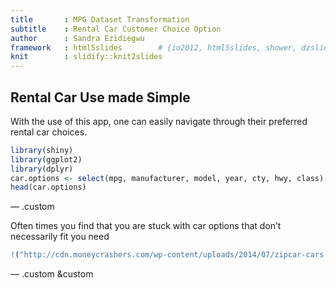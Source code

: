 ```yaml
---
title       : MPG Dataset Transformation
subtitle    : Rental Car Customer Choice Option
author      : Sandra Ezidiegwu
framework   : html5slides        # {io2012, html5slides, shower, dzslides, ...}
knit        : slidify::knit2slides
---
```


## Rental Car Use made Simple
With the use of this app, one can easily navigate through their preferred rental car choices. 
```r
library(shiny)
library(ggplot2)
library(dplyr)
car.options <- select(mpg, manufacturer, model, year, cty, hwy, class)
head(car.options) 
```

--- .custom

Often times you find that you are stuck with car options that don't necessarily fit you need
```r
!("http://cdn.moneycrashers.com/wp-content/uploads/2014/07/zipcar-cars.png")
```

--- .custom &custom


